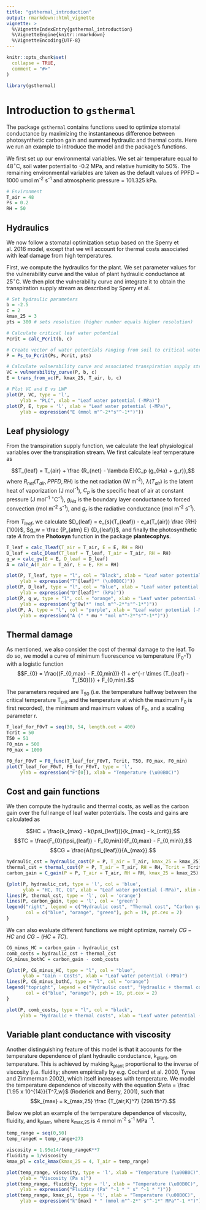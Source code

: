 ```yaml
---
title: "gsthermal_introduction"
output: rmarkdown::html_vignette
vignette: >
  %\VignetteIndexEntry{gsthermal_introduction}
  %\VignetteEngine{knitr::rmarkdown}
  %\VignetteEncoding{UTF-8}
---
```


```r
knitr::opts_chunk$set(
  collapse = TRUE,
  comment = "#>"
)
```

```r
library(gsthermal)
```

# Introduction to `gsthermal`

The package `gsthermal` contains functions used to optimize stomatal conductance by maximizing the instantaneous difference between photosynthetic carbon gain and summed hydraulic and thermal costs. Here we run an example to introduce the model and the package's functions.

We first set up our environmental variables. We set air temperature equal to 48$^\circ$C, soil water potential to -0.2 MPa, and relative humidity to 50%. The remaining environmental variables are taken as the default values of PPFD = 1000 umol m^-2^ s^-1^ and atmospheric pressure = 101.325 kPa.

```r
# Environment
T_air = 48
Ps = 0.2
RH = 50
```

## Hydraulics

We now follow a stomatal optimization setup based on the Sperry et al. 2016 model, except that we will account for thermal costs associated with leaf damage from high temperatures.

First, we compute the hydraulics for the plant. We set parameter values for the vulnerability curve and the value of plant hydraulic conductance at 25$^\circ$C. We then plot the vulnerability curve and integrate it to obtain the transpiration supply stream as described by Sperry et al.

```r
# Set hydraulic parameters
b = -2.5
c = 2
kmax_25 = 3
pts = 300 # sets resolution (higher number equals higher resolution)

# Calculate critical leaf water potential
Pcrit = calc_Pcrit(b, c)

# Create vector of water potentials ranging from soil to critical water potential
P = Ps_to_Pcrit(Ps, Pcrit, pts)

# Calculate vulnerability curve and associated transpiration supply stream
VC = vulnerability_curve(P, b, c)
E = trans_from_vc(P, kmax_25, T_air, b, c)

# Plot VC and E vs LWP
plot(P, VC, type = 'l', 
     ylab = "PLC", xlab = "Leaf water potential (-MPa)")
plot(P, E, type = 'l', xlab = "Leaf water potential (-MPa)",
     ylab = expression("E (mmol m"^-2*"s"^-1*")"))
```

## Leaf physiology

From the transpiration supply function, we calculate the leaf physiological variables over the transpiration stream. We first calculate leaf temperature as

$$T_{leaf} = T_{air} + \frac {R_{net} - \lambda E}{C_p (g_{Ha} + g_r)},$$ where $R_{net}(T_{air}, PPFD, RH)$ is the net radiation (W m^-2^), $\lambda (T_{air})$ is the latent heat of vaporization (J mol^-1^), $C_p$ is the specific heat of air at constant pressure (J mol^-1^ $^\circ$C^-1^), $g_{Ha}$ is the boundary layer conductance to forced convection (mol m^-2^ s^-1^), and $g_r$ is the radiative conductance (mol m^-2^ s^-1^).

From $T_{leaf}$, we calculate $D_{leaf} = e_{s}(T_{leaf}) - e_a(T_{air}) \frac {RH} {100}$, $g_w = \frac {P_{atm} E} {D_{leaf}}$, and finally the photosynthetic rate $A$ from the **Photosyn** function in the package **plantecophys**.

```r
T_leaf = calc_Tleaf(T_air = T_air, E = E, RH = RH)
D_leaf = calc_Dleaf(T_leaf = T_leaf, T_air = T_air, RH = RH)
g_w = calc_gw(E = E, D_leaf = D_leaf)
A = calc_A(T_air = T_air, E = E, RH = RH)

plot(P, T_leaf, type = "l", col = "black", xlab = "Leaf water potential (-MPa)",
     ylab = expression("T"[leaf]*" (\u00B0C)"))
plot(P, D_leaf, type = "l", col = "blue", xlab = "Leaf water potential (-MPa)",
     ylab = expression("D"[leaf]*" (kPa)"))
plot(P, g_w, type = "l", col = "orange", xlab = "Leaf water potential (-MPa)",
     ylab = expression("g"[w]*" (mol m"^-2*"s"^-1*")"))
plot(P, A, type = "l", col = "purple", xlab = "Leaf water potential (-MPa)",
     ylab = expression("A (" * mu * "mol m"^-2*"s"^-1*")"))
```

## Thermal damage

As mentioned, we also consider the cost of thermal damage to the leaf. To do so, we model a curve of minimum fluorescence vs temperature (F~0~-T) with a logistic function $$F_{0} = \frac{(F_{0,max} - F_{0,min})} {1 + e^{-r \times (T_{leaf} - T_{50})}} + F_{0,min}.$$

The parameters required are T~50~ (i.e. the temperature halfway between the critical temperature T~crit~ and the temperature at which the maximum F~0~ is first recorded), the minimum and maximum values of F~0~, and a scaling parameter r.

```r
T_leaf_for_F0vT = seq(30, 54, length.out = 400)
Tcrit = 50
T50 = 51
F0_min = 500
F0_max = 1000

F0_for_F0vT = F0_func(T_leaf_for_F0vT, Tcrit, T50, F0_max, F0_min)
plot(T_leaf_for_F0vT, F0_for_F0vT, type = 'l',
     ylab = expression("F"[0]), xlab = "Temperature (\u00B0C)")
```

## Cost and gain functions

We then compute the hydraulic and thermal costs, as well as the carbon gain over the full range of leaf water potentials. The costs and gains are calculated as

$$HC = \frac{k_{max} - k(\psi_{leaf})}{k_{max} - k_{crit}},$$ $$TC = \frac{F_{0}(\psi_{leaf}) - F_{0,min}}{F_{0,max} - F_{0,min}},$$ $$CG = \frac{A(\psi_{leaf})}{A_{max}}.$$

```r
hydraulic_cst = hydraulic_cost(P = P, T_air = T_air, kmax_25 = kmax_25)
thermal_cst = thermal_cost(P = P, T_air = T_air, RH = RH, Tcrit = Tcrit, T50 = T50)
carbon_gain = C_gain(P = P, T_air = T_air, RH = RH, kmax_25 = kmax_25)

{plot(P, hydraulic_cst, type = 'l', col = 'blue', 
      ylab = "HC, TC, CG", xlab = "Leaf water potential (-MPa)", xlim = c(0, Pcrit))
lines(P, thermal_cst, type = 'l', col = 'orange')
lines(P, carbon_gain, type = 'l', col = 'green')
legend("right", legend = c("Hydraulic cost", "Thermal cost", "Carbon gain"),
       col = c("blue", "orange", "green"), pch = 19, pt.cex = 2)
}

```

We can also evaluate different functions we might optimize, namely $CG - HC$ and $CG - (HC + TC)$.

```r
CG_minus_HC = carbon_gain - hydraulic_cst
comb_costs = hydraulic_cst + thermal_cst
CG_minus_bothC = carbon_gain - comb_costs

{plot(P, CG_minus_HC, type = "l", col = "blue", 
      ylab = "Gain - Costs", xlab = "Leaf water potential (-MPa)")
lines(P, CG_minus_bothC, type = "l", col = "orange")
legend("topright", legend = c("Hydraulic cost", "Hydraulic + thermal costs"),
       col = c("blue", "orange"), pch = 19, pt.cex = 2)
}

plot(P, comb_costs, type = "l", col = "black", 
     ylab = "Hydraulic + thermal costs", xlab = "Leaf water potential (-MPa)")
```

## Variable plant conductance with viscosity

Another distinguishing feature of this model is that it accounts for the temperature dependence of plant hydraulic conductance, k~plant~, on temperature. This is achieved by making k~plant~ proportional to the inverse of viscosity (i.e. fluidity; shown empirically by e.g. Cochard et al. 2000, Tyree and Zimmerman 2002), which itself increases with temperature. We model the temperature dependence of viscosity with the equation $\eta = \frac {1.95 x 10^{14}}{T^7_w}$ (Roderick and Berry, 2001), such that $$k_{max} = k_{max,25} \frac {T_{air,K}^7} {298.15^7}.$$

Below we plot an example of the temperature dependence of viscosity, fluidity, and k~plant~, where k~max,25~ is 4 mmol m^-2^ s^-1^ MPa ^-1^.

```r
temp_range = seq(0,50)
temp_rangeK = temp_range+273

viscosity = 1.95e14/temp_rangeK**7
fluidity = 1/viscosity
kmax_pl = calc_kmax(kmax_25 = 4, T_air = temp_range)

plot(temp_range, viscosity, type = 'l', xlab = "Temperature (\u00B0C)",
     ylab = "Viscosity (Pa s)")
plot(temp_range, fluidity, type = 'l', xlab = "Temperature (\u00B0C)",
     ylab = expression("Fluidity (Pa" ^-1 * " s" ^-1 * ")"))
plot(temp_range, kmax_pl, type = 'l', xlab = "Temperature (\u00B0C)",
     ylab = expression("k"[max] * " (mmol m"^-2*" s"^-1*" MPa"^-1 *")"))
```
